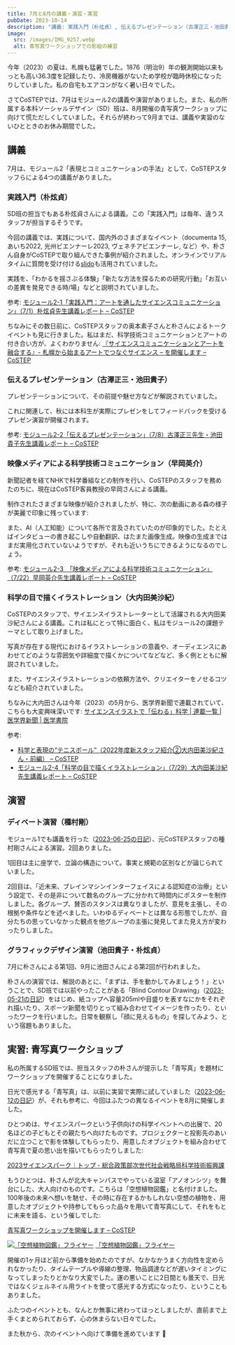 ```yaml
---
title: 7月と8月の講義・演習・実習
pubDate: 2023-10-14
description: "講義: 実践入門（朴炫貞）, 伝えるプレゼンテーション（古澤正三・池田貴子）, 映像メディアによる科学技術コミュニケーション（早岡英介）, 科学の目で描くイラストレーション（大内田美沙紀） / 演習: ディベート演習（種村剛）, グラフィックデザイン演習（池田貴子・朴炫貞） / 実習: 青写真ワークショップ"
image:
  src: /images/IMG_9257.webp
  alt: 青写真ワークショップでの影絵の練習
---
```


今年（2023）の夏は、札幌も猛暑でした。1876（明治9）年の観測開始以来もっとも高い36.3度を記録したり、冷房機器がないため学校が臨時休校になったりしていました。私の自宅もエアコンがなく暑い日々でした。

さてCoSTEPでは、7月はモジュール2の講義や演習がありました。また、私の所属する本科ソーシャルデザイン（SD）班は、8月開催の青写真ワークショップに向けて慌ただしくしていました。それらが終わって9月までは、講義や実習のないひとときのお休み期間でした。

## 講義

7月は、モジュール2「表現とコミュニケーションの手法」として、CoSTEPスタッフらによる4つの講義がありました。

### 実践入門（朴炫貞）

SD班の担当でもある朴炫貞さんによる講義。この「実践入門」は毎年、違うスタッフが担当するそうです。

今回の講義では、実践について、国内外のさまざまなイベント（documenta 15, あいち2022, 光州ビエンナーレ2023, ヴェネチアビエンナーレ, など）や、朴さん自身がCoSTEPで取り組んできた事例が紹介されました。オンラインでリアルタイムに質問を受け付ける[slido](https://www.slido.com/jp)も活用されていました。

実践を、「わかるを揺さぶる体験」「新たな方法を探るための研究/行動」「お互いの差異を発見できる時/場」などと説明されていました。

参考: [モジュール2-1「実践入門：アートを通したサイエンスコミュニケーション」（7/1）朴炫貞先生講義レポート – CoSTEP](https://costep.open-ed.hokudai.ac.jp/news/27832)

ちなみにその数日前に、CoSTEPスタッフの奥本素子さんと朴さんによるトークイベントも見に行きました。私はまだ、科学技術コミュニケーションとアートの付き合い方が、よくわかりません: [『サイエンスコミュニケーションとアートを融合する』- 札幌から始まるアートでつなぐサイエンス – を開催します – CoSTEP](https://costep.open-ed.hokudai.ac.jp/event/27483)

### 伝えるプレゼンテーション（古澤正三・池田貴子）

プレゼンテーションについて、その前提や魅せ方などが解説されていました。

これに関連して、秋には本科生が実際にプレゼンをしてフィードバックを受けるプレゼン演習が開催されます。

参考: [モジュール2-2「伝えるプレゼンテーション」（7/8）古澤正三先生・池⽥貴⼦先生講義レポート – CoSTEP](https://costep.open-ed.hokudai.ac.jp/news/27731)

### 映像メディアによる科学技術コミュニケーション（早岡英介）

新聞記者を経てNHKで科学番組などの制作を行い、CoSTEPのスタッフを務めたのちに、現在はCoSTEP客員教授の早岡さんによる講義。

制作されたさまざまな映像が紹介されましたが、特に、次の動画にある森の様子が美麗で印象に残っています:

<YouTube videoId="tR-A5m0sYO4" />

また、AI（人工知能）について各所で言及されていたのが印象的でした。たとえばインタビューの書き起こしや自動翻訳、はたまた画像生成。映像の生成まではまだ実用化されていないようですが、それも近いうちにできるようになるのでしょう。

参考: [モジュール2-3　「映像メディアによる科学技術コミュニケーション」（7/22）早岡英介先生講義レポート – CoSTEP](https://costep.open-ed.hokudai.ac.jp/news/27843)

### 科学の目で描くイラストレーション（大内田美沙紀）

CoSTEPのスタッフで、サイエンスイラストレーターとして活躍される大内田美沙紀さんによる講義。これは私にとって特に面白く、私はモジュール2の課題テーマとして取り上げました。

写真が存在する現代におけるイラストレーションの意義や、オーディエンスにあわせてどのような雰囲気や詳細度で描くかについてなどなど、多く例とともに解説されていました。

また、サイエンスイラストレーションの依頼方法や、クリエイターをノせるコツなども紹介されていました。

ちなみに大内田さんは今年（2023）の5月から、医学界新聞で連載されていて、こちらも大変興味深いです: [サイエンスイラストで「伝わる」科学 | 連載一覧 | 医学界新聞 | 医学書院](https://www.igaku-shoin.co.jp/paper/series/208)

参考:

- [科学と表現の“テニスボール”（2022年度新スタッフ紹介②大内田美沙紀さん・前編） – CoSTEP](https://costep.open-ed.hokudai.ac.jp/news/25028)
- [モジュール2-4「科学の目で描くイラストレーション」（7/29）大内田美沙紀先生講義レポート – CoSTEP](https://costep.open-ed.hokudai.ac.jp/news/27880)

<YouTube videoId="RuZzy6BE_AU" />

## 演習

### ディベート演習（種村剛）

モジュール1でも講義を行った（[2023-06-25の日記](/2023-06-25/)）、元CoSTEPスタッフの種村剛さんによる演習。2回ありました。

1回目は主に座学で、立論の構造について。事実と規範の区別などが論じられていました。

2回目は、「近未来、ブレインマシンインターフェイスによる認知症の治療」という設定で、その是非について数名のグループに分かれて時間内にポスターを制作しました。各グループ、賛否のスタンスは異なりましたが、意見を主張し、その根拠や条件などを述べました。いわゆるディベートとは異なる形態でしたが、自分たちの思っていなかった観点を他グループの主張に発見してまた見え方が変わったりしました。

### グラフィックデザイン演習（池田貴子・朴炫貞）

7月に朴さんによる第1回、9月に池田さんによる第2回が行われました。

朴さんの演習では、解説のあとに、「まずは、手を動かしてみましょう！」ということで、SD班では以前やったことがある「Blind Contour Drawing」（[2023-05-21の日記](/2023-05-21/)）をはじめ、紙コップへ容量205mlや目盛りを表すなにかをそれぞれ描いたり、スポーツ新聞を切りとって組み合わせてイメージを作ったり、といったワークを行いました。日常を観察し「顔に見えるもの」を探してみよう、という宿題もありました。

## 実習: 青写真ワークショップ

私の所属するSD班では、担当スタッフの朴さんが提示した「青写真」を題材にワークショップを開催することになりました。

日光で感光する「青写真」は、以前に実習で実際に試していました（[2023-06-12の日記](/2023-06-12/)）が、それも参考に、今回はふたつの異なるイベントを8月に開催しました。

ひとつめは、サイエンスパークという子供向けの科学イベントへの出展で、20名ほどの子どもとその親たちへ向けたものです。プロジェクターと投影先のあいだに立つことで影を体験してもらったり、用意したオブジェクトを組み合わせて青写真で夏の思い出を描いてもらったりしました:

[2023サイエンスパーク｜トップ - 総合政策部次世代社会戦略局科学技術振興課](https://www.pref.hokkaido.lg.jp/ss/ssg/sp/2023top.html)

もうひとつは、朴さんが北大キャンパスでやっている温室「アノオンシツ」を舞台にした、大人向けのものです。こちらは「空想植物図鑑」と名付けました。100年後の未来へ想いを馳せ、その時に存在するかもしれない空想の植物を、用意したオブジェクトや持参してもらった品々を用いて青写真にして、それをもとに未来を語る、という催しでした:

[青写真ワークショップを開催します – CoSTEP](https://costep.open-ed.hokudai.ac.jp/event/27640)

<p class="flex flex-col justify-center items-center gap-2">
<a href="https://costep.open-ed.hokudai.ac.jp/event/27640">
<img src="https://costep.open-ed.hokudai.ac.jp/wp/wp-content/uploads/2023/07/20230806_03.jpg" alt="「空想植物図鑑」フライヤー" /></a>
<a class="italic text-xs" href="https://costep.open-ed.hokudai.ac.jp/event/27640">「空想植物図鑑」フライヤー</a>
</p>

開催の1ヶ月ほど前から準備を始めたのですが、なかなかうまく方向性を定められなかったり、タイムテーブルや導線の整理、物品調達などが遅いタイミングになってしまったりとかなり大変でした。運の悪いことに2日間とも曇天で、日光ではなくジェルネイル用ライトを使って感光する方式になったり、ということもありました。

ふたつのイベントとも、なんとか無事に終わってほっとしましたが、直前まで上手くまとめられておらず、心の休まらない日々でした。

また秋から、次のイベントへ向けて準備を進めています 🔦

